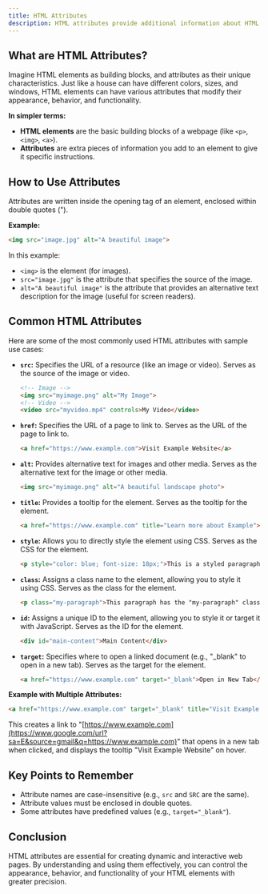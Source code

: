 ```yaml
---
title: HTML Attributes
description: HTML attributes provide additional information about HTML elements.
---
```


## What are HTML Attributes?

Imagine HTML elements as building blocks, and attributes as their unique characteristics. Just like a house can have different colors, sizes, and windows, HTML elements can have various attributes that modify their appearance, behavior, and functionality.

**In simpler terms:**

- **HTML elements** are the basic building blocks of a webpage (like `<p>`, `<img>`, `<a>`).
- **Attributes** are extra pieces of information you add to an element to give it specific instructions.

## How to Use Attributes

Attributes are written inside the opening tag of an element, enclosed within double quotes (").

**Example:**

```html
<img src="image.jpg" alt="A beautiful image"> 
```

In this example:

- `<img>` is the element (for images).
- `src="image.jpg"` is the attribute that specifies the source of the image.
- `alt="A beautiful image"` is the attribute that provides an alternative text description for the image (useful for screen readers).

## Common HTML Attributes

Here are some of the most commonly used HTML attributes with sample use cases:

- **`src`:** Specifies the URL of a resource (like an image or video).
  Serves as the source of the image or video.
  ```html
  <!-- Image -->
  <img src="myimage.png" alt="My Image">
  <!-- Video -->
  <video src="myvideo.mp4" controls>My Video</video>
  ```

- **`href`:** Specifies the URL of a page to link to.
  Serves as the URL of the page to link to.
  ```html
  <a href="https://www.example.com">Visit Example Website</a>
  ```


- **`alt`:** Provides alternative text for images and other media.
  Serves as the alternative text for the image or other media.
  ```html
  <img src="myimage.png" alt="A beautiful landscape photo">
  ```

- **`title`:** Provides a tooltip for the element.
  Serves as the tooltip for the element.
  ```html
  <a href="https://www.example.com" title="Learn more about Example">Visit Example</a>
  ```

- **`style`:** Allows you to directly style the element using CSS.
  Serves as the CSS for the element.
  ```html
  <p style="color: blue; font-size: 18px;">This is a styled paragraph.</p>
  ```

- **`class`:** Assigns a class name to the element, allowing you to style it using CSS.
  Serves as the class for the element.
  ```html
  <p class="my-paragraph">This paragraph has the "my-paragraph" class.</p>
  ```

- **`id`:** Assigns a unique ID to the element, allowing you to style it or target it with JavaScript.
  Serves as the ID for the element.
  ```html
  <div id="main-content">Main Content</div>
  ```

- **`target`:** Specifies where to open a linked document (e.g., "\_blank" to open in a new tab).
  Serves as the target for the element.
  ```html
  <a href="https://www.example.com" target="_blank">Open in New Tab</a>
  ```

**Example with Multiple Attributes:**

```html
<a href="https://www.example.com" target="_blank" title="Visit Example Website">Click here</a>
```

This creates a link to "[https://www.example.com](https://www.google.com/url?sa=E&source=gmail&q=https://www.example.com)" that opens in a new tab when clicked, and displays the tooltip "Visit Example Website" on hover.

## Key Points to Remember

- Attribute names are case-insensitive (e.g., `src` and `SRC` are the same).
- Attribute values must be enclosed in double quotes.
- Some attributes have predefined values (e.g., `target="_blank"`).

## Conclusion

HTML attributes are essential for creating dynamic and interactive web pages. By understanding and using them effectively, you can control the appearance, behavior, and functionality of your HTML elements with greater precision.
